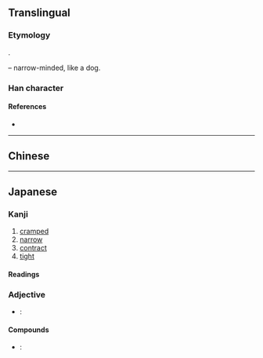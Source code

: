 {{also|狹}}
{{character info/new}}
==Translingual==
{{ja-forms|狭|狭|[[狹]]}}

===Etymology===
{{Han simp|狹|f=夾|t=夹}}.

{{Han compound|犬|alt1=犭|t1=dog|夹|ls=psc|c1=s|c2=p}} – narrow-minded, like a dog.

===Han character===
{{Han char|rn=94|rad=犬|as=06|sn=9|four=|canj=KHKT|ids=⿰犭夹}}

====References====
* {{Han ref|kx=0711.101|dkj=20406|dj=1123.100|hdz=21343.100|uh=72ED|ud=29421}}

----

==Chinese==
{{zh-see|狹}}

----

==Japanese==
{{ja-kanji forms|狭|狹}}

===Kanji===
{{ja-kanji|grade=c|rs=犬06|kyu=狹}}

# [[cramped]]
# [[narrow]]
# [[contract]]
# [[tight]]

====Readings====
{{ja-readings
|goon=ぎょう<げふ
|kanon=こう<かふ
|kanyoon=きょう<けふ
|kun=せま-い, せば-まる, せば-める, さ-
}}

===Adjective===
* {{ja-r|狭い|せまい}}: {{l|en|narrow}}

====Compounds====
* {{ja-r|狭心症|きょうしんしょう}}: {{l|en|heart attack}}